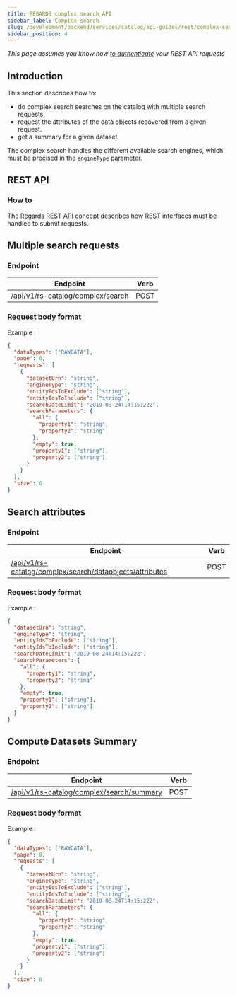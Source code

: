 ```yaml
---
title: REGARDS complex search API
sidebar_label: Complex search
slug: /development/backend/services/catalog/api-guides/rest/complex-search-api/
sidebar_position: 4
---
```



_This page assumes you know how [to authenticate](../../../../services/authentication/api-guides/rest/authent-oauth2.mdx)  your REST API
requests_

## Introduction

This section describes how to:

- do complex search searches on the catalog with multiple search requests.
- request the attributes of the data objects recovered from a given request.
- get a summary for a given dataset

The complex search handles the different available search engines, which must be precised in the `engineType` parameter.

## REST API

### How to

The [Regards REST API concept](../../../../concepts/05-rest-api.md) describes how REST interfaces must be handled to
submit requests.

## Multiple search requests

### Endpoint

| Endpoint                                                                                                     | Verb |
| ------------------------------------------------------------------------------------------------------------ | ---- |
| [/api/v1/rs-catalog/complex/search](./api-swagger#tag/complex-search-controller/operation/searchDataObjects) | POST |

### Request body format

<RegardsApiSchema
  spec={Spec}
  pointer="#/components/schemas/ComplexSearchRequest"
/>

Example :

```json
{
  "dataTypes": ["RAWDATA"],
  "page": 0,
  "requests": [
    {
      "datasetUrn": "string",
      "engineType": "string",
      "entityIdsToExclude": ["string"],
      "entityIdsToInclude": ["string"],
      "searchDateLimit": "2019-08-24T14:15:22Z",
      "searchParameters": {
        "all": {
          "property1": "string",
          "property2": "string"
        },
        "empty": true,
        "property1": ["string"],
        "property2": ["string"]
      }
    }
  ],
  "size": 0
}
```

## Search attributes

### Endpoint

| Endpoint                                                                                                                                      | Verb |
| --------------------------------------------------------------------------------------------------------------------------------------------- | ---- |
| [/api/v1/rs-catalog/complex/search/dataobjects/attributes](./api-swagger#tag/complex-search-controller/operation/searchDataobjectsAttributes) | POST |

### Request body format

<RegardsApiSchema spec={Spec} pointer="#/components/schemas/SearchRequest" />

Example :

```json
{
  "datasetUrn": "string",
  "engineType": "string",
  "entityIdsToExclude": ["string"],
  "entityIdsToInclude": ["string"],
  "searchDateLimit": "2019-08-24T14:15:22Z",
  "searchParameters": {
    "all": {
      "property1": "string",
      "property2": "string"
    },
    "empty": true,
    "property1": ["string"],
    "property2": ["string"]
  }
}
```

## Compute Datasets Summary

### Endpoint

| Endpoint                                                                                                                  | Verb |
| ------------------------------------------------------------------------------------------------------------------------- | ---- |
| [/api/v1/rs-catalog/complex/search/summary](./api-swagger#tag/complex-search-controller/operation/computeDatasetsSummary) | POST |

### Request body format

<RegardsApiSchema
  spec={Spec}
  pointer="#/components/schemas/ComplexSearchRequest"
/>

Example :

```json
{
  "dataTypes": ["RAWDATA"],
  "page": 0,
  "requests": [
    {
      "datasetUrn": "string",
      "engineType": "string",
      "entityIdsToExclude": ["string"],
      "entityIdsToInclude": ["string"],
      "searchDateLimit": "2019-08-24T14:15:22Z",
      "searchParameters": {
        "all": {
          "property1": "string",
          "property2": "string"
        },
        "empty": true,
        "property1": ["string"],
        "property2": ["string"]
      }
    }
  ],
  "size": 0
}
```
